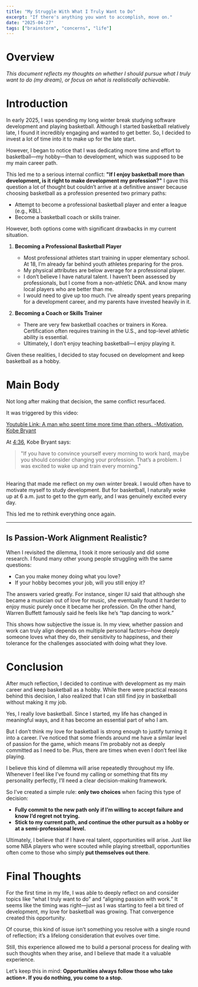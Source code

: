 ```yaml
---
title: "My Struggle With What I Truly Want to Do"
excerpt: "If there's anything you want to accomplish, move on."
date: "2025-04-27"
tags: ["brainstorm", "concerns", "life"]
---
```


# Overview
_This document reflects my thoughts on whether I should pursue what I truly want to do (my dream), or focus on what is realistically achievable._


# Introduction
In early 2025, I was spending my long winter break studying software development and playing basketball. Although I started basketball relatively late, I found it incredibly engaging and wanted to get better. So, I decided to invest a lot of time into it to make up for the late start.

However, I began to notice that I was dedicating more time and effort to basketball—my hobby—than to development, which was supposed to be my main career path.

This led me to a serious internal conflict: **"If I enjoy basketball more than development, is it right to make development my profession?"** I gave this question a lot of thought but couldn’t arrive at a definitive answer because choosing basketball as a profession presented two primary paths:

- Attempt to become a professional basketball player and enter a league (e.g., KBL).
- Become a basketball coach or skills trainer.

However, both options come with significant drawbacks in my current situation.

1. **Becoming a Professional Basketball Player**
	- Most professional athletes start training in upper elementary school. At 18, I’m already far behind youth athletes preparing for the pros.
	- My physical attributes are below average for a professional player.
	- I don’t believe I have natural talent. I haven’t been assessed by professionals, but I come from a non-athletic DNA. and know many local players who are better than me.
	- I would need to give up too much. I’ve already spent years preparing for a development career, and my parents have invested heavily in it.
	
2. **Becoming a Coach or Skills Trainer**
	- There are very few basketball coaches or trainers in Korea. Certification often requires training in the U.S., and top-level athletic ability is essential.
	- Ultimately, I don’t enjoy teaching basketball—I enjoy playing it.

Given these realities, I decided to stay focused on development and keep basketball as a hobby.


# Main Body
Not long after making that decision, the same conflict resurfaced.

It was triggered by this video:

[Youtuble Link: A man who spent time more time than others. -Motivation, Kobe Bryant](https://www.youtube.com/watch?v=Ve2ITbvlNSQ&t=163s)

At [4:36](https://youtu.be/Ve2ITbvlNSQ?t=275), Kobe Bryant says:

> "If you have to convince yourself every morning to work hard, maybe you should consider changing your profession. That’s a problem. I was excited to wake up and train every morning."

<br/>
Hearing that made me reflect on my own winter break. I would often have to motivate myself to study development. But for basketball, I naturally woke up at 6 a.m. just to get to the gym early, and I was genuinely excited every day.

This led me to rethink everything once again.

---
## Is Passion-Work Alignment Realistic?
When I revisited the dilemma, I took it more seriously and did some research. I found many other young people struggling with the same questions:

- Can you make money doing what you love?
- If your hobby becomes your job, will you still enjoy it?

The answers varied greatly. For instance, singer IU said that although she became a musician out of love for music, she eventually found it harder to enjoy music purely once it became her profession. On the other hand, Warren Buffett famously said he feels like he’s “tap dancing to work.”

This shows how subjective the issue is. In my view, whether passion and work can truly align depends on multiple personal factors—how deeply someone loves what they do, their sensitivity to happiness, and their tolerance for the challenges associated with doing what they love.


# Conclusion
After much reflection, I decided to continue with development as my main career and keep basketball as a hobby. While there were practical reasons behind this decision, I also realized that I can still find joy in basketball without making it my job.

Yes, I really love basketball. Since I started, my life has changed in meaningful ways, and it has become an essential part of who I am.

But I don’t think my love for basketball is strong enough to justify turning it into a career. I’ve noticed that some friends around me have a similar level of passion for the game, which means I’m probably not as deeply committed as I need to be. Plus, there are times when even I don’t feel like playing.

I believe this kind of dilemma will arise repeatedly throughout my life. Whenever I feel like I’ve found my calling or something that fits my personality perfectly, I’ll need a clear decision-making framework.

So I’ve created a simple rule: **only two choices** when facing this type of decision:

- **Fully commit to the new path only if I’m willing to accept failure and know I’d regret not trying.**
- **Stick to my current path, and continue the other pursuit as a hobby or at a semi-professional level.**

Ultimately, I believe that if I have real talent, opportunities will arise. Just like some NBA players who were scouted while playing streetball, opportunities often come to those who simply **put themselves out there**.


# Final Thoughts
For the first time in my life, I was able to deeply reflect on and consider topics like “what I truly want to do” and “aligning passion with work.” It seems like the timing was right—just as I was starting to feel a bit tired of development, my love for basketball was growing. That convergence created this opportunity.

Of course, this kind of issue isn’t something you resolve with a single round of reflection; it’s a lifelong consideration that evolves over time.

Still, this experience allowed me to build a personal process for dealing with such thoughts when they arise, and I believe that made it a valuable experience.

Let’s keep this in mind: **Opportunities always follow those who take action⭐️. If you do nothing, you come to a stop.**

